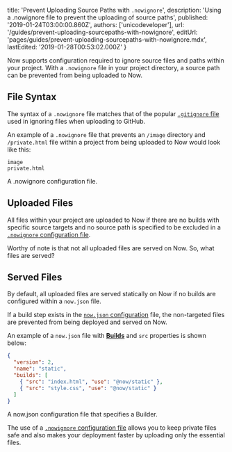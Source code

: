 
  title: 'Prevent Uploading Source Paths with `.nowignore`',
  description:
    'Using a .nowignore file to prevent the uploading of source paths',
  published: '2019-01-24T03:00:00.860Z',
  authors: ['unicodeveloper'],
  url: '/guides/prevent-uploading-sourcepaths-with-nowignore',
  editUrl: 'pages/guides/prevent-uploading-sourcepaths-with-nowignore.mdx',
  lastEdited: '2019-01-28T00:53:02.000Z'
}

Now supports configuration required to ignore source files and paths within your project. With a `.nowignore` file in your project directory, a source path can be prevented from being uploaded to Now.

## File Syntax

The syntax of a `.nowignore` file matches that of the popular [`.gitignore` file](https://git-scm.com/docs/gitignore#_pattern_format) used in ignoring files when uploading to GitHub.

An example of a `.nowignore` file that prevents an `/image` directory and `/private.html` file within a project from being uploaded to Now would look like this:

```
image
private.html
```

<Caption>
  A <InlineCode>.nowignore</InlineCode> configuration file.
</Caption>

## Uploaded Files

All files within your project are uploaded to Now if there are no builds with specific source targets and no source path is specified to be excluded in a [`.nowignore` configuration file](https://zeit.co/docs/v2/deployments/ignoring-source-paths).

Worthy of note is that not all uploaded files are served on Now. So, what files are served?

## Served Files

By default, all uploaded files are served statically on Now if no builds are configured within a `now.json` file.

If a build step exists in the [`now.json` configuration](https://zeit.co/docs/v2/deployments/configuration) file, the non-targeted files are prevented from being deployed and served on Now.

An example of a `now.json` file with [**Builds**](https://zeit.co/docs/v2/deployments/builds) and `src` properties is shown below:

```json
{
  "version": 2,
  "name": "static",
  "builds": [
    { "src": "index.html", "use": "@now/static" },
    { "src": "style.css", "use": "@now/static" }
  ]
}
```

<Caption>
  A <InlineCode>now.json</InlineCode> configuration file that specifies a
  Builder.
</Caption>

The use of a [`.nowignore` configuration file](https://zeit.co/docs/v2/deployments/ignoring-source-paths) allows you to keep private files safe and also makes your deployment faster by uploading only the essential files.

